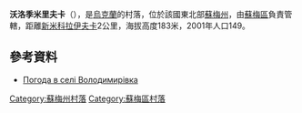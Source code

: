 {{coord|51|10|27|N|34|52|21|E|scale:100000|display=title}}

'''沃洛季米里夫卡'''（{{lang-uk|Володимирівка}}），是[[烏克蘭|烏克蘭]]的村落，位於該國東北部[[蘇梅州|蘇梅州]]，由[[蘇梅區|蘇梅區]]負責管轄，距離[[新米科拉伊夫卡_(蘇梅區)|新米科拉伊夫卡]]2公里，海拔高度183米，2001年人口149。

==參考資料==
* [http://weather.in.ua/ua/symskaja/4432 Погода в селі Володимирівка] {{Wayback|url=http://weather.in.ua/ua/symskaja/4432 |date=20201129015656 }}

{{DEFAULTSORT:Володимирівка}}
[[Category:蘇梅州村落|Category:蘇梅州村落]]
[[Category:蘇梅區村落|Category:蘇梅區村落]]


{{Sumy-geo-stub}}